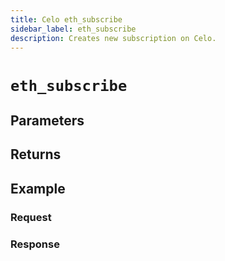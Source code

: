 ```yaml
---
title: Celo eth_subscribe
sidebar_label: eth_subscribe
description: Creates new subscription on Celo.
---
```




# `eth_subscribe`

<Description />

## Parameters


<Params />

## Returns


<Returns />

## Example


<Example />

### Request


<Request />

### Response


<Response />
